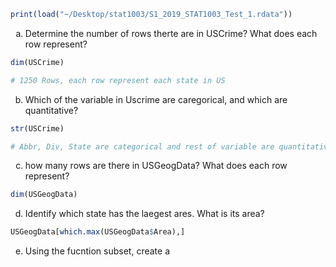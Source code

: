 ```r
print(load("~/Desktop/stat1003/S1_2019_STAT1003_Test_1.rdata"))

```

a. Determine the number of rows therte are in USCrime? What does each row represent?
```r
dim(USCrime)

# 1250 Rows, each row represent each state in US 
```

b. Which of the variable in Uscrime are caregorical, and which are quantitative? 
```r
str(USCrime)

# Abbr, Div, State are categorical and rest of variable are quantitative.
```

c. how many rows are there in USGeogData? What does each row represent?
```r
dim(USGeogData)
```

d. Identify which state has the laegest ares. What is its area?
```r
USGeogData[which.max(USGeogData$Area),]
```

e. Using the fucntion subset, create a 
```r

```

